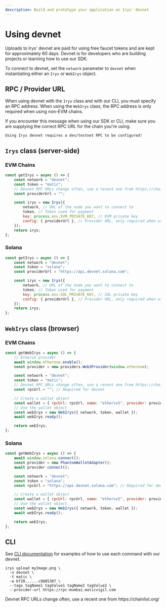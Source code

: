 ```yaml
---
description: Build and prototype your application on Irys' Devnet
---
```



# Using devnet

Uploads to Irys' devnet are paid for using free faucet tokens and are kept for approximately 60 days. Devnet is for developers who are building projects or learning how to use our SDK.

To connect to devnet, set the `network` parameter to `devnet` when instantiating either an `Irys` or `WebIrys` object.

## RPC / Provider URL

When using devnet with the `Irys` class and with our CLI, you must specify an RPC address. When using the `WebIrys` class, the RPC address is only required when using non-EVM chains.

<Callout type="info" emoji="ℹ️">
If you encounter this message when using our SDK or CLI, make sure you are supplying the correct RPC URL for the chain you're using.

`Using Irys devnet requires a dev/testnet RPC to be configured!`

</Callout>

## `Irys` class (server-side)

### EVM Chains

```js
const getIrys = async () => {
	const network = "devnet";
	const token = "matic";
	// Devnet RPC URLs change often, use a recent one from https://chainlist.org/
	const providerUrl = "";

	const irys = new Irys({
		network, // URL of the node you want to connect to
		token, // Token used for payment
		key: process.env.EVM_PRIVATE_KEY, // EVM private key
		config: { providerUrl }, // Provider URL, only required when using devnet
	});
	return irys;
};
```

### Solana

```js
const getIrys = async () => {
	const network = "devnet";
	const token = "solana";
	const providerUrl = "https://api.devnet.solana.com";

	const irys = new Irys({
		network, // URL of the node you want to connect to
		token, // Token used for payment
		key: process.env.SOL_PRIVATE_KEY, // SOL private key
		config: { providerUrl }, // Provider URL, only required when using Devnet
	});
	return irys;
};
```

## `WebIrys` class (browser)

### EVM Chains

```js
const getWebIrys = async () => {
	// Ethers5 provider
	await window.ethereum.enable();
	const provider = new providers.Web3Provider(window.ethereum);

	const network = "devnet";
	const token = "matic";
	// Devnet RPC URLs change often, use a recent one from https://chainlist.org
	const rpcUrl = ""; // Required for devnet

	// Create a wallet object
	const wallet = { rpcUrl: rpcUrl, name: "ethersv5", provider: provider };
	// Use the wallet object
	const webIrys = new WebIrys({ network, token, wallet });
	await webIrys.ready();

	return webIrys;
};
```

### Solana

```js
const getWebIrys = async () => {
	await window.solana.connect();
	const provider = new PhantomWalletAdapter();
	await provider.connect();

	const network = "devnet";
	const token = "solana";
	const rpcUrl = "https://api.devnet.solana.com"; // Required for devnet

	// Create a wallet object
	const wallet = { rpcUrl: rpcUrl, name: "ethersv5", provider: provider };
	// Use the wallet object
	const webIrys = new WebIrys({ network, token, wallet });
	await webIrys.ready();

	return webIrys;
};
```

## CLI

See [CLI documentation](/developer-docs/cli) for examples of how to use each command with our devnet.

```console
irys upload myImage.png \
  -n devnet \
  -t matic \
  -w bf20......c9885307 \
  --tags tagName1 tagValue1 tagName2 tagValue2 \
  --provider-url https://rpc-mumbai.maticvigil.com
```

<Callout type="info" emoji="ℹ️">
	Devnet RPC URLs change often, use a recent one from https://chainlist.org/
</Callout>

